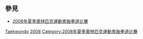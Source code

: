 == 參見 ==
* [[2008年夏季奧林匹克運動會跆拳道比賽|2008年夏季奧林匹克運動會跆拳道比賽]]

[[Category:2008年夏季奧林匹克運動會運動員|Taekwondo]]
[[Category:各年夏季奧林匹克運動會跆拳道運動員|2008]]
[[Category:2008年夏季奧林匹克運動會跆拳道比賽|Category:2008年夏季奧林匹克運動會跆拳道比賽]]